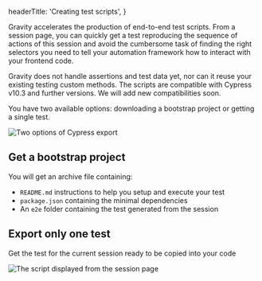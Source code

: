 


  headerTitle: 'Creating test scripts',
}

Gravity accelerates the production of end-to-end test scripts. From a session page, you can quickly get a test reproducing the sequence of actions of this session and avoid the cumbersome task of finding the right selectors you need to tell your automation framework how to interact with your frontend code.

<Alert type={AlertType.warning}>
  Gravity does not handle assertions and test data yet, nor can it reuse your existing testing custom methods.
</Alert>

<Alert type={AlertType.info}>
  The scripts are compatible with Cypress v10.3 and further versions.
  We will add new compatibilities soon.
</Alert>

You have two available options: downloading a bootstrap project or getting a single test.

<Image
    src={imgExportSelect}
    alt="Two options of Cypress export" />

## Get a bootstrap project

You will get an archive file containing:

- ```README.md``` instructions to help you setup and execute your test
- ```package.json``` containing the minimal dependencies
- An ```e2e``` folder containing the test generated from the session

## Export only one test

Get the test for the current session ready to be copied into your code

<Image
    src={imgExportModal}
    alt="The script displayed from the session page" />
